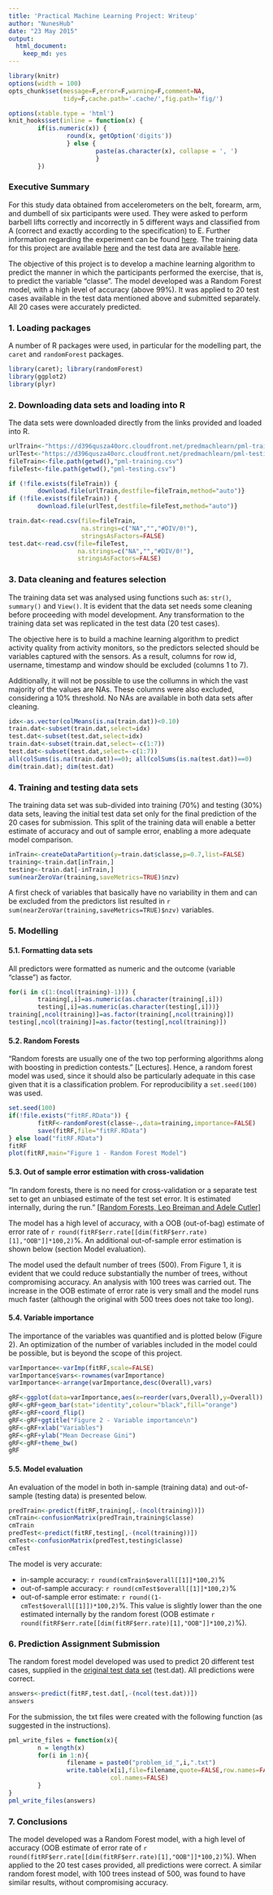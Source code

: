 ```yaml
---
title: 'Practical Machine Learning Project: Writeup'
author: "NunesHub"
date: "23 May 2015"
output:
  html_document:
    keep_md: yes
---
```

```r
library(knitr)
options(width = 100)
opts_chunk$set(message=F,error=F,warning=F,comment=NA,
               tidy=F,cache.path='.cache/',fig.path='fig/')

options(xtable.type = 'html')
knit_hooks$set(inline = function(x) {
        if(is.numeric(x)) {
                round(x, getOption('digits'))
                } else {
                        paste(as.character(x), collapse = ', ')
                        }
        })
```



### Executive Summary

For this study data obtained from accelerometers on the belt, forearm, arm, and dumbell of six participants were used. They were asked to perform barbell lifts correctly and incorrectly in 5 different ways and classified from A (correct and exactly according to the specification) to E. Further information regarding the experiment can be found [here][1]. The training data for this project are available [here][2] and the test data are available [here][3].

The objective of this project is to develop a machine learning algorithm to predict the manner in which the participants performed the exercise, that is, to predict the variable "classe". The model developed was a Random Forest model, with a high level of accuracy (above 99%). It was applied to 20 test cases available in the test data mentioned above and submitted separately. All 20 cases were accurately predicted.


### 1. Loading packages

A number of R packages were used, in particular for the modelling part, the `caret` and `randomForest` packages.

```r
library(caret); library(randomForest) 
library(ggplot2)
library(plyr)
```


### 2. Downloading data sets and loading into R

The data sets were downloaded directly from the links provided and loaded into R.

```r
urlTrain<-"https://d396qusza40orc.cloudfront.net/predmachlearn/pml-training.csv"
urlTest<-"https://d396qusza40orc.cloudfront.net/predmachlearn/pml-testing.csv"
fileTrain<-file.path(getwd(),"pml-training.csv")
fileTest<-file.path(getwd(),"pml-testing.csv")

if (!file.exists(fileTrain)) {
        download.file(urlTrain,destfile=fileTrain,method="auto")}
if (!file.exists(fileTrain)) {
        download.file(urlTest,destfile=fileTest,method="auto")}

train.dat<-read.csv(file=fileTrain,
                    na.strings=c("NA","","#DIV/0!"),
                    stringsAsFactors=FALSE)
test.dat<-read.csv(file=fileTest,
                   na.strings=c("NA","","#DIV/0!"),
                   stringsAsFactors=FALSE)
```


### 3. Data cleaning and features selection

The training data set was analysed using functions such as: `str()`, `summary()` and `View()`. It is evident that the data set needs some cleaning before proceeding with model development. Any transformation to the training data set was replicated in the test data (20 test cases).

The objective here is to build a machine learning algorithm to predict activity 
quality from activity monitors, so the predictors selected should be variables captured with the sensors. As a result, columns for row id, username, timestamp and window should be excluded (columns 1 to 7).

Additionally, it will not be possible to use the collumns in which the vast majority of the values are NAs. These columns were also excluded, considering a 10% threshold. No NAs are available in both data sets after cleaning.

```r
idx<-as.vector(colMeans(is.na(train.dat))<0.10)
train.dat<-subset(train.dat,select=idx)
test.dat<-subset(test.dat,select=idx)
train.dat<-subset(train.dat,select=-c(1:7))
test.dat<-subset(test.dat,select=-c(1:7))
all(colSums(is.na(train.dat))==0); all(colSums(is.na(test.dat))==0)
dim(train.dat); dim(test.dat)
```


### 4. Training and testing data sets 

The training data set was sub-divided into training (70%) and testing (30%) data sets, leaving the initial test data set only for the final prediction of the 20 cases for submission. This split of the training data will enable a better estimate of accuracy and out of sample error, enabling a more adequate model comparison. 

```r
inTrain<-createDataPartition(y=train.dat$classe,p=0.7,list=FALSE)
training<-train.dat[inTrain,]
testing<-train.dat[-inTrain,]
sum(nearZeroVar(training,saveMetrics=TRUE)$nzv)
```

A first check of variables that basically have no variability in them and can be excluded from the predictors list resulted in `r sum(nearZeroVar(training,saveMetrics=TRUE)$nzv)` variables.


### 5. Modelling 

#### 5.1. Formatting data sets

All predictors were formatted as numeric and the outcome (variable "classe") as factor.

```r
for(i in c(1:(ncol(training)-1))) {
        training[,i]=as.numeric(as.character(training[,i]))
        testing[,i]=as.numeric(as.character(testing[,i]))}
training[,ncol(training)]=as.factor(training[,ncol(training)])
testing[,ncol(training)]=as.factor(testing[,ncol(training)])
```


#### 5.2. Random Forests

"Random forests are usually one of the two top performing algorithms along with boosting in prediction contests." [Lectures]. Hence, a random forest model was used, since it should also be particularly adequate in this case given that it is a classification problem. For reproducibility a `set.seed(100)` was used.

```r
set.seed(100)
if(!file.exists("fitRF.RData")) {
        fitRF<-randomForest(classe~.,data=training,importance=FALSE)
        save(fitRF,file="fitRF.RData")
} else load("fitRF.RData")
fitRF
plot(fitRF,main="Figure 1 - Random Forest Model")
```


#### 5.3. Out of sample error estimation with cross-validation

"In random forests, there is no need for cross-validation or a separate test set to get an unbiased estimate of the test set error. It is estimated internally, during the run." [[Random Forests, Leo Breiman and Adele Cutler]][4]

The model has a high level of accuracy, with a OOB (out-of-bag) estimate of error rate of `r round(fitRF$err.rate[[dim(fitRF$err.rate)[1],"OOB"]]*100,2)`%. An additional out-of-sample error estimation is shown below (section Model evaluation).

The model used the default number of trees (500). From Figure 1, it is evident that we could reduce substantially the number of trees, without compromising accuracy. An analysis with 100 trees was carried out. The increase in the OOB estimate of error rate is very small and the model runs much faster (although the original with 500 trees does not take too long).


#### 5.4. Variable importance

The importance of the variables was quantified and is plotted below (Figure 2). An optimization of the number of variables included in the model could be possible, but is beyond the scope of this project.


```r
varImportance<-varImp(fitRF,scale=FALSE)
varImportance$vars<-rownames(varImportance)
varImportance<-arrange(varImportance,desc(Overall),vars)

gRF<-ggplot(data=varImportance,aes(x=reorder(vars,Overall),y=Overall))
gRF<-gRF+geom_bar(stat="identity",colour="black",fill="orange")
gRF<-gRF+coord_flip()
gRF<-gRF+ggtitle("Figure 2 - Variable importance\n")
gRF<-gRF+xlab("Variables")
gRF<-gRF+ylab("Mean Decrease Gini")
gRF<-gRF+theme_bw() 
gRF
```

#### 5.5. Model evaluation

An evaluation of the model in both in-sample (training data) and out-of-sample (testing data) is presented below. 

```r
predTrain<-predict(fitRF,training[,-(ncol(training))])
cmTrain<-confusionMatrix(predTrain,training$classe)
cmTrain
predTest<-predict(fitRF,testing[,-(ncol(training))])
cmTest<-confusionMatrix(predTest,testing$classe)
cmTest
```

The model is very accurate:

* in-sample accuracy: `r round(cmTrain$overall[[1]]*100,2)`%
* out-of-sample accuracy: `r round(cmTest$overall[[1]]*100,2)`%
* out-of-sample error estimate: `r round((1-cmTest$overall[[1]])*100,2)`%. This value is slightly lower than the one estimated internally by the random forest (OOB estimate `r round(fitRF$err.rate[[dim(fitRF$err.rate)[1],"OOB"]]*100,2)`%).


### 6. Prediction Assignment Submission

The random forest model developed was used to predict 20 different test cases, supplied in the [original test data set][3] (test.dat). All predictions were correct.

```r
answers<-predict(fitRF,test.dat[,-(ncol(test.dat))])
answers
```

For the submission, the txt files were created with the following function (as suggested in the instructions). 

```r
pml_write_files = function(x){
        n = length(x)
        for(i in 1:n){
                filename = paste0("problem_id_",i,".txt")
                write.table(x[i],file=filename,quote=FALSE,row.names=FALSE,
                            col.names=FALSE)
        }
}
pml_write_files(answers)
```


### 7. Conclusions

The model developed was a Random Forest model, with a high level of accuracy (OOB estimate of  error rate of `r round(fitRF$err.rate[[dim(fitRF$err.rate)[1],"OOB"]]*100,2)`%). When applied to the 20 test cases provided, all predictions were correct. A similar random forest model, with 100 trees instead of 500, was found to have similar results, without compromising accuracy.




[1]: http://groupware.les.inf.puc-rio.br/har
[2]: https://d396qusza40orc.cloudfront.net/predmachlearn/pml-training.csv
[3]: https://d396qusza40orc.cloudfront.net/predmachlearn/pml-testing.csv
[4]: https://www.stat.berkeley.edu/~breiman/RandomForests/cc_home.htm#ooberr


























